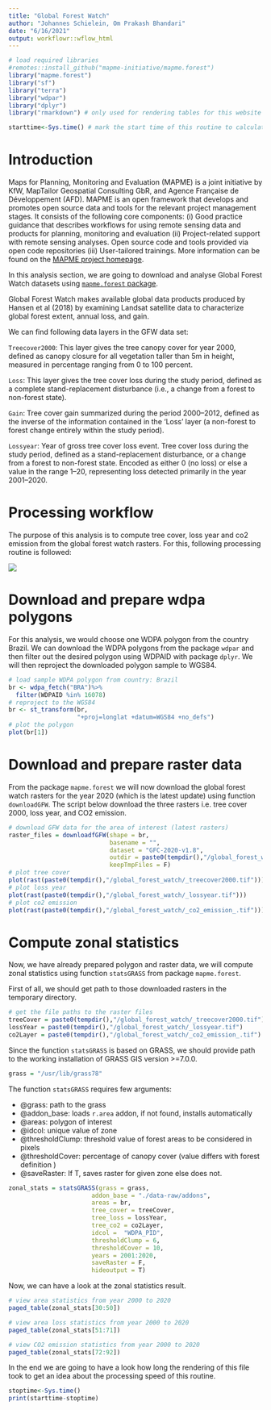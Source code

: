 ```yaml
---
title: "Global Forest Watch"
author: "Johannes Schielein, Om Prakash Bhandari"
date: "6/16/2021"
output: workflowr::wflow_html
---
```


```r

# load required libraries
#remotes::install_github("mapme-initiative/mapme.forest")
library("mapme.forest")
library("sf")
library("terra")
library("wdpar")
library("dplyr")
library("rmarkdown") # only used for rendering tables for this website

starttime<-Sys.time() # mark the start time of this routine to calculate processing time at the end
```

# Introduction

Maps for Planning, Monitoring and Evaluation (MAPME) is a joint initiative by KfW, MapTailor Geospatial Consulting GbR, and Agence Française de Développement (AFD). MAPME is an open framework that develops and promotes open source data and tools for the relevant project management stages.
It consists of the following core components: 
(i) Good practice guidance that describes workflows for using remote sensing data and products for planning, monitoring and evaluation
(ii) Project-related support with remote sensing analyses. Open source code and tools provided via open code repositories
(iii) User-tailored trainings.
More information can be found on the [MAPME project homepage](https://mapme-initiative.org/).

In this analysis section, we are going to download and analyse Global Forest Watch datasets using [`mapme.forest` package](https://mapme-initiative.github.io/mapme.forest/).

Global Forest Watch makes available global data products produced by Hansen et al (2018) by examining Landsat satellite data to characterize global forest extent, annual loss, and gain. 

We can find following data layers in the GFW data set:

`Treecover2000`: This layer gives the tree canopy cover for year 2000, defined as canopy closure for all vegetation taller than 5m in height, measured in percentage ranging from 0 to 100 percent.

`Loss`: This layer gives the tree cover loss during the study period, defined as a complete stand-replacement disturbance (i.e., a change from a forest to non-forest state).

`Gain`: Tree cover gain summarized during the period 2000–2012, defined as the inverse of the information contained in the ‘Loss’ layer (a non-forest to forest change entirely within the study period).

`Lossyear`: Year of gross tree cover loss event. Tree cover loss during the study period, defined as a stand-replacement disturbance, or a change from a forest to non-forest state. Encoded as either 0 (no loss) or else a value in the range 1–20, representing loss detected primarily in the year 2001–2020.

# Processing workflow

The purpose of this analysis is to compute tree cover, loss year and co2 emission from the global forest watch rasters. For this, following processing routine is followed:

![](assets/workflows/gfw_routine.jpg)


# Download and prepare wdpa polygons

For this analysis, we would choose one WDPA polygon from the country Brazil. We can download the WDPA polygons from the package `wdpar` and then filter out the desired polygon using WDPAID with package `dplyr`. We will then reproject the downloaded polygon sample to WGS84.

```r

# load sample WDPA polygon from country: Brazil
br <- wdpa_fetch("BRA")%>%
  filter(WDPAID %in% 16078)
# reproject to the WGS84
br <- st_transform(br,
                   "+proj=longlat +datum=WGS84 +no_defs")
# plot the polygon
plot(br[1])
```

# Download and prepare raster data

From the package `mapme.forest` we will now download the global forest watch rasters for the year 2020 (which is the latest update) using function `downloadGFW`. The script below download the three rasters i.e. tree cover 2000, loss year, and CO2 emission.

```r

# download GFW data for the area of interest (latest rasters)
raster_files = downloadfGFW(shape = br,
                            basename = "",
                            dataset = "GFC-2020-v1.8",
                            outdir = paste0(tempdir(),"/global_forest_watch/"),
                            keepTmpFiles = F)
# plot tree cover
plot(rast(paste0(tempdir(),"/global_forest_watch/_treecover2000.tif")))
# plot loss year
plot(rast(paste0(tempdir(),"/global_forest_watch/_lossyear.tif")))
# plot co2 emission
plot(rast(paste0(tempdir(),"/global_forest_watch/_co2_emission_.tif")))
```

# Compute zonal statistics

Now, we have already prepared polygon and raster data, we will compute zonal statistics using function `statsGRASS` from package `mapme.forest`.

First of all, we should get path to those downloaded rasters in the temporary directory.

```r

# get the file paths to the raster files
treeCover = paste0(tempdir(),"/global_forest_watch/_treecover2000.tif")
lossYear = paste0(tempdir(),"/global_forest_watch/_lossyear.tif")
co2Layer = paste0(tempdir(),"/global_forest_watch/_co2_emission_.tif")
```


Since the function `statsGRASS` is based on GRASS, we should provide path to the working installation of GRASS GIS version >=7.0.0. 

```r

grass = "/usr/lib/grass78"
```

The function `statsGRASS` requires few arguments:

- @grass: path to the grass 
- @addon_base: loads `r.area` addon, if not found, installs automatically
- @areas: polygon of interest
- @idcol: unique value of zone
- @thresholdClump: threshold value of forest areas to be considered in pixels
- @thresholdCover: percentage of canopy cover (value differs with forest definition )
- @saveRaster: If T, saves raster for given zone else does not.

```r

zonal_stats = statsGRASS(grass = grass, 
                       addon_base = "./data-raw/addons", 
                       areas = br, 
                       tree_cover = treeCover, 
                       tree_loss = lossYear, 
                       tree_co2 = co2Layer, 
                       idcol =  "WDPA_PID", 
                       thresholdClump = 6, 
                       thresholdCover = 10, 
                       years = 2001:2020, 
                       saveRaster = F,
                       hideoutput = T)
```


Now, we can have a look at the zonal statistics result.

```r

# view area statistics from year 2000 to 2020
paged_table(zonal_stats[30:50])

# view area loss statistics from year 2000 to 2020
paged_table(zonal_stats[51:71])

# view CO2 emission statistics from year 2000 to 2020
paged_table(zonal_stats[72:92])
```


In the end we are going to have a look how long the rendering of this file took to get an idea about the processing speed of this routine.

```r

stoptime<-Sys.time()
print(starttime-stoptime)
```

